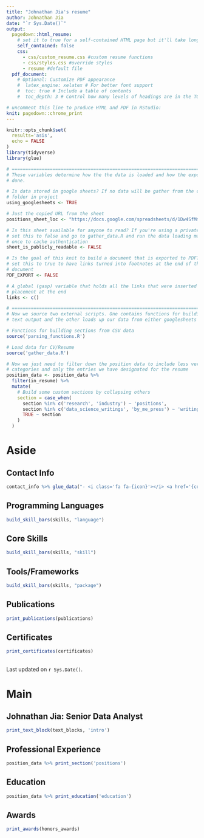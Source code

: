 ```yaml
---
title: "Johnathan Jia's resume"
author: Johnathan Jia
date: "`r Sys.Date()`"
output:
  pagedown::html_resume:
    # set it to true for a self-contained HTML page but it'll take longer to render
    self_contained: false
    css:
      - css/custom_resume.css #custom resume functions
      - css/styles.css #override styles
      - resume #default file
  pdf_document:
    # Optional: Customize PDF appearance
    #  latex_engine: xelatex # For better font support
    #  toc: true # Include a table of contents
    #  toc_depth: 3 # Control how many levels of headings are in the TOC

# uncomment this line to produce HTML and PDF in RStudio:
knit: pagedown::chrome_print
---
```


```r
knitr::opts_chunk$set(
  results='asis', 
  echo = FALSE
)
library(tidyverse)
library(glue)

# ======================================================================
# These variables determine how the the data is loaded and how the exports are
# done.

# Is data stored in google sheets? If no data will be gather from the csv/
# folder in project
using_googlesheets <- TRUE

# Just the copied URL from the sheet
positions_sheet_loc <- "https://docs.google.com/spreadsheets/d/1Dw4SfMmSLxjvs8-slv77KVzospBS7cglQBV2NAXlAGY/"

# Is this sheet available for anyone to read? If you're using a private sheet
# set this to false and go to gather_data.R and run the data loading manually
# once to cache authentication
sheet_is_publicly_readable <- FALSE

# Is the goal of this knit to build a document that is exported to PDF? If so
# set this to true to have links turned into footnotes at the end of the
# document
PDF_EXPORT <- FALSE

# A global (gasp) variable that holds all the links that were inserted for
# placement at the end
links <- c()

# ======================================================================
# Now we source two external scripts. One contains functions for building the
# text output and the other loads up our data from either googlesheets or csvs

# Functions for building sections from CSV data
source('parsing_functions.R') 

# Load data for CV/Resume
source('gather_data.R')

# Now we just need to filter down the position data to include less verbose
# categories and only the entries we have designated for the resume
position_data <- position_data %>% 
  filter(in_resume) %>% 
  mutate(
    # Build some custom sections by collapsing others
    section = case_when(
      section %in% c('research', 'industry') ~ 'positions', 
      section %in% c('data_science_writings', 'by_me_press') ~ 'writings',
      TRUE ~ section
    )
  )
```

# Aside

## Contact Info {#contact}

```r
contact_info %>% glue_data("- <i class='fa fa-{icon}'></i> <a href='{contact}'>{text}</a>")
```

## Programming Languages {#langs}

```r
build_skill_bars(skills, "language")
```

## Core Skills {#skill}

```r
build_skill_bars(skills, "skill")
```

## Tools/Frameworks {#pkgs}
```r
build_skill_bars(skills, "package")
```

## Publications {#publications}
::: compact-publications
```r
print_publications(publications)
```
:::

## Certificates {#certificates data-icon="none"}
::: compact-certificates
```r
print_certificates(certificates)
```
:::
<br>
Last updated on `r Sys.Date()`.

# Main

## Johnathan Jia: Senior Data Analyst {#title}
::: text-block-intro
```r
print_text_block(text_blocks, 'intro')
```
:::
## Professional Experience {data-icon="none" #professionalexp-title}
::: professional-section
```r
position_data %>% print_section('positions')
```
:::

## Education {#education data-icon="none" data-concise="true" #education-title}
::: education-section
```r
position_data %>% print_education('education') 
```
:::

## Awards {data-icon="none" data-concise="true" #awards-title}
::: awards-section
```r
print_awards(honors_awards)
```
:::
 